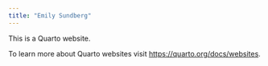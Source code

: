 ```yaml
---
title: "Emily Sundberg"
---
```


This is a Quarto website.

To learn more about Quarto websites visit <https://quarto.org/docs/websites>.
